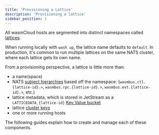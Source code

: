 ```yaml
---
title: 'Provisioning a Lattice'
description: 'Provisioning a lattice'
sidebar_position: 1
---
```


<head>
  <meta name="robots" content="noindex" />
</head>

All wasmCloud hosts are segmented into distinct namespaces called [lattices](/docs/0.82/concepts/lattice).

When running locally with `wash up`, the lattice name defaults to `default`. In production, it's common to run multiple lattices on the same NATS cluster, where each lattice gets its own name.

From a provisioning perspective, a lattice is little more than:

- a name(space)
- NATS [subject hierarchies](https://docs.nats.io/nats-concepts/subjects) based off the namespace: (`wasmbus.ctl.{lattice-id}.>`, `wasmbus.rpc.{lattice-id}.>`, `wasmbus.evt.{lattice-id}.>`, etc.)
- lattice metadata, which is stored in JetStream as a `LATTICEDATA_{lattice-id}` [Key Value bucket](https://docs.nats.io/using-nats/developer/develop_jetstream/kv)
- lattice [cluster keys](/docs/0.82/deployment/security/zero-trust-invocations)
- one or more running hosts

The following guides explain how to create and manage each of these components.


<DocCardList />
